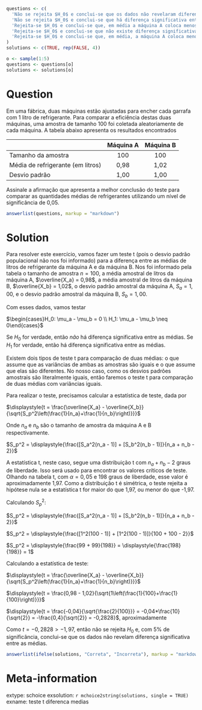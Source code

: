 ```r

questions <- c(
  'Não se rejeita $H_0$ e conclui-se que os dados não revelaram diferença significativa entre as médias (valor p > 0,05).',
  'Não se rejeita $H_0$ e conclui-se que há diferença significativa entre as médias (valor p > 0,05).',
  'Rejeita-se $H_0$ e conclui-se que, em média a máquina A coloca menos refrigerante que a máquina B (valor p > 0,05).',
  'Rejeita-se $H_0$ e conclui-se que não existe diferença significativa entre as médias.(valor p < 0,05)',
  'Rejeita-se $H_0$ e conclui-se que, em média, a máquina A coloca menos refrigerante que a máquina B (valor p < 0,05).'
)
solutions <- c(TRUE, rep(FALSE, 4))

o <- sample(1:5)
questions <- questions[o]
solutions <- solutions[o]

```

Question
========

Em uma fábrica, duas máquinas estão ajustadas para encher cada garrafa com 1 litro de refrigerante. Para comparar a eficiência destas duas máquinas, uma amostra de tamanho 100 foi coletada aleatoriamente de cada máquina. A tabela abaixo apresenta os resultados encontrados

||Máquina A|Máquina B|
|:---------------|:---------:|:-----------:|
|Tamanho da amostra|100|100|
|Média de refrigerante (em litros)|0,98|1,02|
|Desvio padrão|1,00|1,00|

Assinale a afirmação que apresenta a melhor conclusão do teste para comparar as quantidades médias de refrigerantes utilizando um nível de significância de 0,05.

```r
answerlist(questions, markup = "markdown")
```

Solution
========

Para resolver este exercício, vamos fazer um teste t (pois o desvio padrão populacional não nos foi informado) para a diferença entre as médias de litros de refrigerante da máquina A e da máquina B. Nos foi informado pela tabela o tamanho de amostra $n = 100$, a média amostral de litros da máquina A, $\overline{X_a} = 0,98$, a média amostral de litros da máquina B, $\overline{X_b} = 1,02$, o desvio padrão amostral da máquina A, $S_a = 1,00$, e o desvio padrão amostral da máquina B, $S_b = 1,00$.

Com esses dados, vamos testar

$\begin{cases}H_0: \mu_a - \mu_b = 0 \\ H_1: \mu_a - \mu_b \neq 0\end{cases}$

Se $H_0$ for verdade, então *não* há diferença significativa entre as médias. Se $H_1$ for verdade, então há diferença significativa entre as médias.

Existem dois tipos de teste t para comparação de duas médias: o que assume que as variâncias de ambas as amostras são iguais e o que assume que elas são diferentes. No nosso caso, como os desvios padrões amostrais são literalmente iguais, então faremos o teste t para comparação de duas médias com variâncias iguais.

Para realizar o teste, precisamos calcular a estatística de teste, dada por

$\displaystyle{t = \frac{\overline{X_a} - \overline{X_b}}{\sqrt{S_p^2\left(\frac{1}{n_a}+\frac{1}{n_b}\right)}}}$

Onde $n_a$ e $n_b$ são o tamanho de amostra da máquina A e B respectivamente.

$S_p^2 = \displaystyle{\frac{[S_a^2(n_a - 1)] + [S_b^2(n_b - 1)]}{n_a + n_b - 2}}$

A estatística t, neste caso, segue uma distribuição t com $n_a + n_b - 2$ graus de liberdade. Isso será usado para encontrar os valores críticos de teste. Olhando na tabela t, com $\alpha = 0,05$ e 198 graus de liberdade, esse valor é aproximadamente 1,97. Como a distribuição t é simétrica, o teste rejeita a hipótese nula se a estatística t for maior do que 1,97, ou menor do que -1,97.

Calculando $S_p^2$:

$S_p^2 = \displaystyle{\frac{[S_a^2(n_a - 1)] + [S_b^2(n_b - 1)]}{n_a + n_b - 2}}$

$S_p^2 = \displaystyle{\frac{[1^2(100 - 1)] + [1^2(100 - 1)]}{100 + 100 - 2}}$

$S_p^2 = \displaystyle{\frac{99 + 99}{198}} = \displaystyle{\frac{198}{198}} = 1$

Calculando a estatística de teste:

$\displaystyle{t = \frac{\overline{X_a} - \overline{X_b}}{\sqrt{S_p^2\left(\frac{1}{n_a}+\frac{1}{n_b}\right)}}}$

$\displaystyle{t = \frac{0,98 - 1,02}{\sqrt{1\left(\frac{1}{100}+\frac{1}{100}\right)}}}$

$\displaystyle{t = \frac{-0,04}{\sqrt{\frac{2}{100}}} = -0,04*\frac{10}{\sqrt{2}} = -\frac{0,4}{\sqrt{2}} = -0,2828}$, aproximadamente

Como $t = -0,2828 > -1,97$, então não se rejeita $H_0$ e, com 5% de significância, conclui-se que os dados não revelam diferença significativa entre as médias.


```r
answerlist(ifelse(solutions, "Correta", "Incorreta"), markup = "markdown")
```

Meta-information
================
extype: schoice
exsolution: `r mchoice2string(solutions, single = TRUE)`
exname: teste t diferenca medias